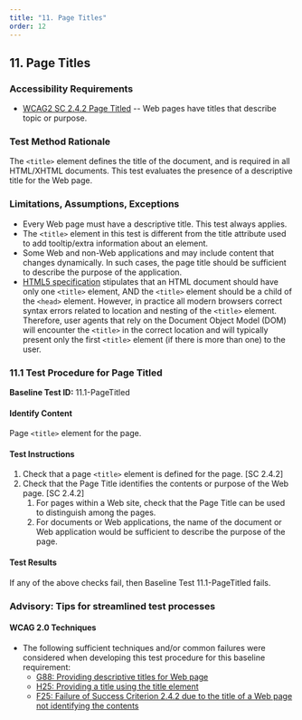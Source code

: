 ```yaml
---
title: "11. Page Titles"
order: 12
---
```

## 11. Page Titles

### Accessibility Requirements

-   [WCAG2 SC 2.4.2 Page Titled](https://www.w3.org/TR/UNDERSTANDING-WCAG20/navigation-mechanisms-title.html) -- Web pages have titles that describe topic or purpose.

### Test Method Rationale

The `<title>` element defines the title of the document, and is required in all HTML/XHTML documents. This test evaluates the presence of a descriptive title for the Web page.

### Limitations, Assumptions, Exceptions

-   Every Web page must have a descriptive title. This test always applies.
-   The `<title>` element in this test is different from the title attribute used to add tooltip/extra information about an element.
-   Some Web and non-Web applications and may include content that changes dynamically. In such cases, the page title should be sufficient to describe the purpose of the application.
-   [HTML5 specification](https://www.w3.org/TR/html50/document-metadata.html#the-title-element) stipulates that an HTML document should have only one `<title>` element, AND the `<title>` element should be a child of the `<head>` element. However, in practice all modern browsers correct syntax errors related to location and nesting of the `<title>` element. Therefore, user agents that rely on the Document Object Model (DOM) will encounter the `<title>` in the correct location and will typically present only the first `<title>` element (if there is more than one) to the user.

### 11.1 Test Procedure for Page Titled

**Baseline Test ID:** 11.1-PageTitled
#### Identify Content
<p id="1IC">Page <code>&lt;title&gt;</code> element for the page.</p>

#### Test Instructions
<ol id="1TI">
    <li id="1TI-1">Check that a page <code>&lt;title&gt;</code> element is defined for the page. [SC 2.4.2]</li>
    <li id="1TI-2">
    Check that the Page Title identifies the contents or purpose of the Web page. [SC 2.4.2]
        <ol>
            <li id="1TI-2i">For pages within a Web site, check that the Page Title can be used to distinguish among the pages.</li>
            <li id="1TI-2ii">For documents or Web applications, the name of the document or Web application would be sufficient to describe the purpose of the page.</li>
        </ol></li>
</ol>

#### Test Results
<p id="1TR">If any of the above checks fail, then Baseline Test 11.1-PageTitled fails.</p>

### Advisory: Tips for streamlined test processes

#### WCAG 2.0 Techniques
-   The following sufficient techniques and/or common failures were considered when developing this test procedure for this baseline requirement:
    -   [G88: Providing descriptive titles for Web page](https://www.w3.org/TR/WCAG20-TECHS/G88.html)
    -   [H25: Providing a title using the title element](https://www.w3.org/TR/WCAG20-TECHS/H25.html)
    -   [F25: Failure of Success Criterion 2.4.2 due to the title of a Web page not identifying the contents](https://www.w3.org/TR/WCAG20-TECHS/F25.html)

